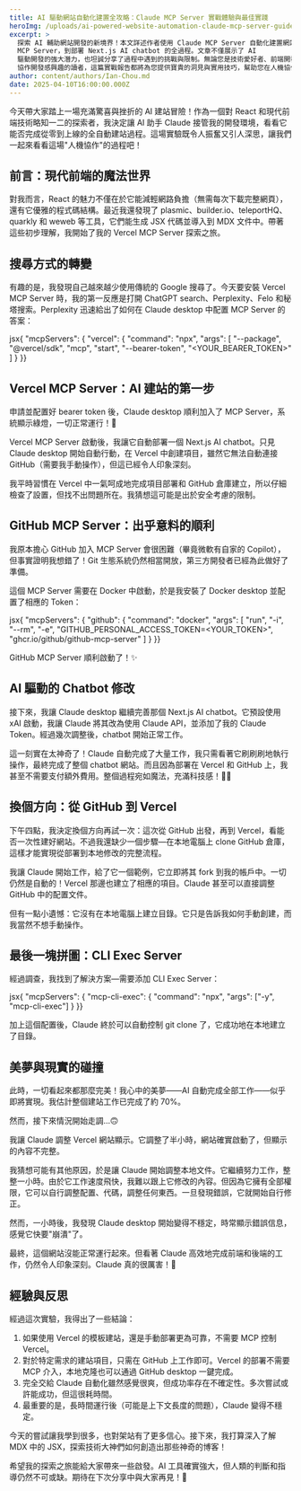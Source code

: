 ```yaml
---
title: AI 驅動網站自動化建置全攻略：Claude MCP Server 實戰體驗與最佳實踐
heroImg: /uploads/ai-powered-website-automation-claude-mcp-server-guide.png
excerpt: >
  探索 AI 輔助網站開發的新境界！本文詳述作者使用 Claude MCP Server 自動化建置網站的第一手經驗，從配置 Vercel 和 GitHub
  MCP Server，到部署 Next.js AI chatbot 的全過程。文章不僅展示了 AI
  驅動開發的強大潛力，也坦誠分享了過程中遇到的挑戰與限制。無論您是技術愛好者、前端開發者，還是對 AI
  協作開發感興趣的讀者，這篇實戰報告都將為您提供寶貴的洞見與實用技巧，幫助您在人機協作的開發模式中找到最佳平衡點。一場融合技術探索、失敗教訓與成功喜悅的真實開發冒險，等您來體驗！
author: content/authors/Ian-Chou.md
date: 2025-04-10T16:00:00.000Z
---
```


今天帶大家踏上一場充滿驚喜與挫折的 AI 建站冒險！作為一個對 React 和現代前端技術略知一二的探索者，我決定讓 AI 助手 Claude 接管我的開發環境，看看它能否完成從零到上線的全自動建站過程。這場實驗既令人振奮又引人深思，讓我們一起來看看這場"人機協作"的過程吧！

## 前言：現代前端的魔法世界

對我而言，React 的魅力不僅在於它能減輕網路負擔（無需每次下載完整網頁），還有它優雅的程式碼結構。最近我還發現了 plasmic、builder.io、teleportHQ、quarkly 和 weweb 等工具，它們能生成 JSX 代碼並導入到 MDX 文件中。帶著這些初步理解，我開始了我的 Vercel MCP Server 探索之旅。

## 搜尋方式的轉變

有趣的是，我發現自己越來越少使用傳統的 Google 搜尋了。今天要安裝 Vercel MCP Server 時，我的第一反應是打開 ChatGPT search、Perplexity、Felo 和秘塔搜索。Perplexity 迅速給出了如何在 Claude desktop 中配置 MCP Server 的答案：

jsx{  "mcpServers": {    "vercel": {      "command": "npx",      "args": \[        "--package",        "@vercel/sdk",        "mcp",        "start",        "--bearer-token",        "\<YOUR\_BEARER\_TOKEN>"      ]    }  }}

## Vercel MCP Server：AI 建站的第一步

申請並配置好 bearer token 後，Claude desktop 順利加入了 MCP Server，系統顯示綠燈，一切正常運行！🚀

Vercel MCP Server 啟動後，我讓它自動部署一個 Next.js AI chatbot。只見 Claude desktop 開始自動行動，在 Vercel 中創建項目，雖然它無法自動連接 GitHub（需要我手動操作），但這已經令人印象深刻。

我平時習慣在 Vercel 中一氣呵成地完成項目部署和 GitHub 倉庫建立，所以仔細檢查了設置，但找不出問題所在。我猜想這可能是出於安全考慮的限制。

## GitHub MCP Server：出乎意料的順利

我原本擔心 GitHub 加入 MCP Server 會很困難（畢竟微軟有自家的 Copilot），但事實證明我想錯了！Git 生態系統仍然相當開放，第三方開發者已經為此做好了準備。

這個 MCP Server 需要在 Docker 中啟動，於是我安裝了 Docker desktop 並配置了相應的 Token：

jsx{  "mcpServers": {    "github": {      "command": "docker",      "args": \[        "run",        "-i",        "--rm",        "-e",        "GITHUB\_PERSONAL\_ACCESS\_TOKEN=\<YOUR\_TOKEN>",        "ghcr.io/github/github-mcp-server"      ]    }  }}

GitHub MCP Server 順利啟動了！✨

## AI 驅動的 Chatbot 修改

接下來，我讓 Claude desktop 繼續完善那個 Next.js AI chatbot。它預設使用 xAI 啟動，我讓 Claude 將其改為使用 Claude API，並添加了我的 Claude Token。經過幾次調整後，chatbot 開始正常工作。

這一刻實在太神奇了！Claude 自動完成了大量工作，我只需看著它刷刷刷地執行操作，最終完成了整個 chatbot 網站。而且因為部署在 Vercel 和 GitHub 上，我甚至不需要支付額外費用。整個過程宛如魔法，充滿科技感！🧙‍♂️

## 換個方向：從 GitHub 到 Vercel

下午四點，我決定換個方向再試一次：這次從 GitHub 出發，再到 Vercel，看能否一次性建好網站。不過我還缺少一個步驟—在本地電腦上 clone GitHub 倉庫，這樣才能實現從部署到本地修改的完整流程。

我讓 Claude 開始工作，給了它一個範例，它立即將其 fork 到我的帳戶中。一切仍然是自動的！Vercel 那邊也建立了相應的項目。Claude 甚至可以直接調整 GitHub 中的配置文件。

但有一點小遺憾：它沒有在本地電腦上建立目錄。它只是告訴我如何手動創建，而我當然不想手動操作。

## 最後一塊拼圖：CLI Exec Server

經過調查，我找到了解決方案—需要添加 CLI Exec Server：

jsx{  "mcpServers": {    "mcp-cli-exec": {      "command": "npx",      "args": \["-y", "mcp-cli-exec"]    }  }}

加上這個配置後，Claude 終於可以自動控制 git clone 了，它成功地在本地建立了目錄。

## 美夢與現實的碰撞

此時，一切看起來都那麼完美！我心中的美夢——AI 自動完成全部工作——似乎即將實現。我估計整個建站工作已完成了約 70%。

然而，接下來情況開始走調...🙃

我讓 Claude 調整 Vercel 網站顯示。它調整了半小時，網站確實啟動了，但顯示的內容不完整。

我猜想可能有其他原因，於是讓 Claude 開始調整本地文件。它繼續努力工作，整整一小時。由於它工作速度飛快，我難以跟上它修改的內容。但因為它擁有全部權限，它可以自行調整配置、代碼，調整任何東西。一旦發現錯誤，它就開始自行修正。

然而，一小時後，我發現 Claude desktop 開始變得不穩定，時常顯示錯誤信息，感覺它快要"崩潰"了。

最終，這個網站沒能正常運行起來。但看著 Claude 高效地完成前端和後端的工作，仍然令人印象深刻。Claude 真的很厲害！👏

## 經驗與反思

經過這次實驗，我得出了一些結論：

1. 如果使用 Vercel 的模板建站，還是手動部署更為可靠，不需要 MCP 控制 Vercel。
2. 對於特定需求的建站項目，只需在 GitHub 上工作即可。Vercel 的部署不需要 MCP 介入，本地克隆也可以通過 GitHub desktop 一鍵完成。
3. 完全交給 Claude 自動化雖然感覺很爽，但成功率存在不確定性。多次嘗試或許能成功，但這很耗時間。
4. 最重要的是，長時間運行後（可能是上下文長度的問題），Claude 變得不穩定。

今天的嘗試讓我學到很多，也對架站有了更多信心。接下來，我打算深入了解 MDX 中的 JSX，探索技術大神們如何創造出那些神奇的博客！

希望我的探索之旅能給大家帶來一些啟發。AI 工具確實強大，但人類的判斷和指導仍然不可或缺。期待在下次分享中與大家再見！🚀
